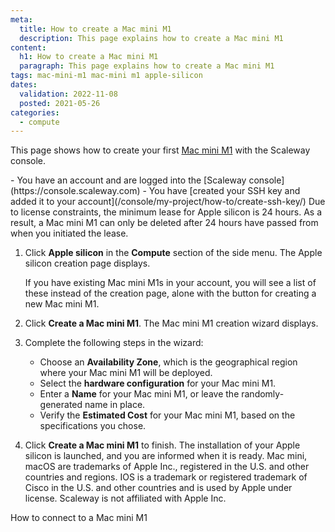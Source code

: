 ```yaml
---
meta:
  title: How to create a Mac mini M1
  description: This page explains how to create a Mac mini M1
content:
  h1: How to create a Mac mini M1
  paragraph: This page explains how to create a Mac mini M1
tags: mac-mini-m1 mac-mini m1 apple-silicon 
dates:
  validation: 2022-11-08
  posted: 2021-05-26
categories:
  - compute
---
```


This page shows how to create your first [Mac mini M1](/compute/apple-silicon/concepts#mac-mini-m1) with the Scaleway console.

<Macro id="iam-requirements" />

<Message type="requirement">
  - You have an account and are logged into the [Scaleway console](https://console.scaleway.com)
  - You have [created your SSH key and added it to your account](/console/my-project/how-to/create-ssh-key/)
</Message>


<Message type="important">
  Due to license constraints, the minimum lease for Apple silicon is 24 hours. As a result, a Mac mini M1 can only be deleted after 24 hours have passed from when you initiated the lease.
</Message>

1. Click **Apple silicon** in the **Compute** section of the side menu. The Apple silicon creation page displays. 
    <Lightbox src="scaleway-m1-splash.webp" alt="" />
    
    <Message type="note">
      If you have existing Mac mini M1s in your account, you will see a list of
      these instead of the creation page, alone with the <Icon name="plus" />
      button for creating a new Mac mini M1.
    </Message>
2. Click **Create a Mac mini M1**. The Mac mini M1 creation wizard displays.
3. Complete the following steps in the wizard: 
    - Choose an **Availability Zone**, which is the geographical region where your Mac mini M1 will be deployed.
    - Select the **hardware configuration** for your Mac mini M1. 
    - Enter a **Name** for your Mac mini M1, or leave the randomly-generated name in place. 
    - Verify the **Estimated Cost** for your Mac mini M1, based on the specifications you chose.
4. Click **Create a Mac mini M1** to finish. The installation of your Apple silicon is launched, and you are informed when it is ready.
    <Message type="note">
      Mac mini, macOS are trademarks of Apple Inc., registered in the U.S. and other countries and regions. IOS is a trademark or registered trademark of Cisco in the U.S. and other countries and is used by Apple under license. Scaleway is not affiliated with Apple Inc.
    </Message> 


<Navigation title="See Also">
  <NextButton to="/compute/apple-silicon/how-to/connect-to-mac-mini-m1/">How to connect to a Mac mini M1</NextButton>
</Navigation>